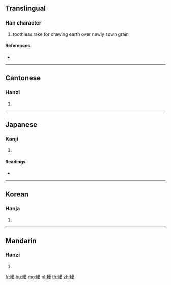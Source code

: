 {{character info/new}}
==Translingual==

===Han character===
{{Han char|rn=127|rad=耒|as=15|sn=21|four=51947|canj=QDMBE}}

# toothless rake for drawing earth over newly sown grain

====References====
* {{Han ref|kx=0964.390|dkj=28993|dj=1413.080|hdz=42777.020|uh=8030|ud=32816|bh=F5EF|bd=62959}}

----

==Cantonese==

===Hanzi===
{{yue-hanzi|jyut=|y=yau1}}

# {{defn|lang=yue|sort=耒15}}

----

==Japanese==

===Kanji===
{{ja-kanji|grade=|rs=耒15}}

# {{defn|lang=ja|sort=耒15}}

====Readings====
* {{ja-readings|on=[[ゆう]] (yū), [[う]] (u)|kun=[[ならす]] (narasu)|nanori=}}

----

==Korean==

===Hanja===
{{ko-hanja|hangeul=우|eumhun=|rv=u|mr=u|y=wu}}

# {{defn|lang=ko|sort=耒15}}

----

==Mandarin==

===Hanzi===
{{cmn-hanzi|pin=[[yōu]] ([[you1]])|wg=yu<sup>1</sup>}}

# {{defn|lang=cmn|sort=耒15}}

[[fr:耰]]
[[hu:耰]]
[[mg:耰]]
[[pl:耰]]
[[th:耰]]
[[zh:耰]]